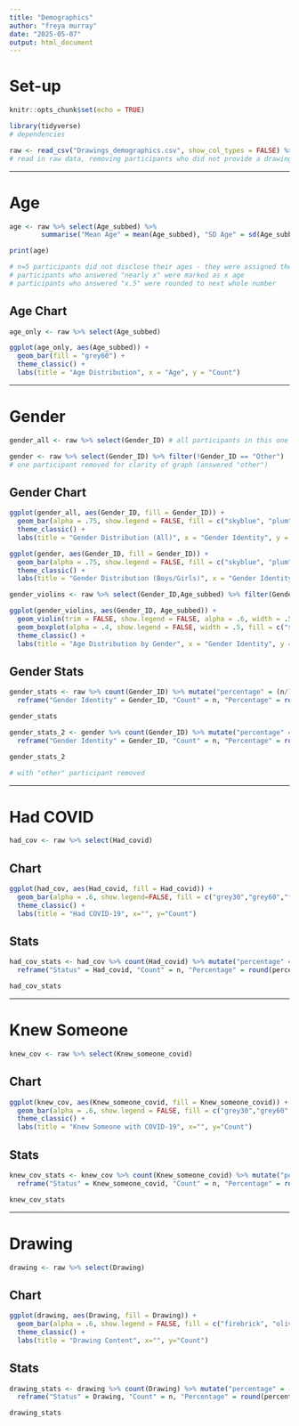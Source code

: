 ```yaml
---
title: "Demographics"
author: "freya murray"
date: "2025-05-07"
output: html_document
---
```


# Set-up

```r
knitr::opts_chunk$set(echo = TRUE)
```

```r
library(tidyverse)
# dependencies
```

```r
raw <- read_csv("Drawings_demographics.csv", show_col_types = FALSE) %>% filter(Drawing != "No")
# read in raw data, removing participants who did not provide a drawing - n=70 
```

------------------------------------------------------------------------

# Age

```r
age <- raw %>% select(Age_subbed) %>%
        summarise("Mean Age" = mean(Age_subbed), "SD Age" = sd(Age_subbed), "Median Age" = median(Age_subbed), "Min Age" = min(Age_subbed), "Max Age" = max(Age_subbed)) %>% round(digits = 1) 

print(age)

# n=5 participants did not disclose their ages - they were assigned the average age for their grade (e.g. P1 = 5, P3 = 7 and so on)
# participants who answered "nearly x" were marked as x age 
# participants who answered "x.5" were rounded to next whole number
```

## Age Chart

```r
age_only <- raw %>% select(Age_subbed) 

ggplot(age_only, aes(Age_subbed)) +
  geom_bar(fill = "grey60") +
  theme_classic() +
  labs(title = "Age Distribution", x = "Age", y = "Count")
```

------------------------------------------------------------------------

# Gender

```r
gender_all <- raw %>% select(Gender_ID) # all participants in this one

gender <- raw %>% select(Gender_ID) %>% filter(!Gender_ID == "Other") 
# one participant removed for clarity of graph (answered "other")
```

## Gender Chart

```r
ggplot(gender_all, aes(Gender_ID, fill = Gender_ID)) +
  geom_bar(alpha = .75, show.legend = FALSE, fill = c("skyblue", "plum", "olivedrab")) +
  theme_classic() +
  labs(title = "Gender Distribution (All)", x = "Gender Identity", y = "Count")
```

```r
ggplot(gender, aes(Gender_ID, fill = Gender_ID)) +
  geom_bar(alpha = .75, show.legend = FALSE, fill = c("skyblue", "plum")) +
  theme_classic() +
  labs(title = "Gender Distribution (Boys/Girls)", x = "Gender Identity", y = "Count")
```

```r
gender_violins <- raw %>% select(Gender_ID,Age_subbed) %>% filter(Gender_ID != "Other")
```

```r
ggplot(gender_violins, aes(Gender_ID, Age_subbed)) +
  geom_violin(trim = FALSE, show.legend = FALSE, alpha = .6, width = .5) +
  geom_boxplot(alpha = .4, show.legend = FALSE, width = .5, fill = c("skyblue", "plum"))+
  theme_classic() +
  labs(title = "Age Distribution by Gender", x = "Gender Identity", y = "Age")
```


## Gender Stats

```r
gender_stats <- raw %>% count(Gender_ID) %>% mutate("percentage" = (n/70)*100) %>%
  reframe("Gender Identity" = Gender_ID, "Count" = n, "Percentage" = round(percentage, digits = 1))  

gender_stats

```

```r
gender_stats_2 <- gender %>% count(Gender_ID) %>% mutate("percentage" = (n/69)*100) %>%
  reframe("Gender Identity" = Gender_ID, "Count" = n, "Percentage" = round(percentage, digits = 1))  

gender_stats_2

# with "other" participant removed
```

------------------------------------------------------------------------

# Had COVID

```r
had_cov <- raw %>% select(Had_covid)
```

## Chart

```r
ggplot(had_cov, aes(Had_covid, fill = Had_covid)) +
  geom_bar(alpha = .6, show.legend=FALSE, fill = c("grey30","grey60","firebrick", "olivedrab", "grey80")) +
  theme_classic() +
  labs(title = "Had COVID-19", x="", y="Count")
```

## Stats

```r
had_cov_stats <- had_cov %>% count(Had_covid) %>% mutate("percentage" = (n/70)*100) %>%
  reframe("Status" = Had_covid, "Count" = n, "Percentage" = round(percentage, digits = 1)) 

had_cov_stats
```

------------------------------------------------------------------------

# Knew Someone

```r
knew_cov <- raw %>% select(Knew_someone_covid)
```

## Chart

```r
ggplot(knew_cov, aes(Knew_someone_covid, fill = Knew_someone_covid)) +
  geom_bar(alpha = .6, show.legend = FALSE, fill = c("grey30","grey60","firebrick", "olivedrab", "grey80")) +
  theme_classic() +
  labs(title = "Knew Someone with COVID-19", x="", y="Count")
```

## Stats

```r
knew_cov_stats <- knew_cov %>% count(Knew_someone_covid) %>% mutate("percentage" = (n/70)*100) %>%
  reframe("Status" = Knew_someone_covid, "Count" = n, "Percentage" = round(percentage, digits = 1)) 

knew_cov_stats
```

------------------------------------------------------------------------

# Drawing

```r
drawing <- raw %>% select(Drawing)
```

## Chart

```r
ggplot(drawing, aes(Drawing, fill = Drawing)) +
  geom_bar(alpha = .6, show.legend = FALSE, fill = c("firebrick", "olivedrab")) +
  theme_classic() +
  labs(title = "Drawing Content", x="", y="Count")
```

## Stats

```r
drawing_stats <- drawing %>% count(Drawing) %>% mutate("percentage" = (n/70)*100) %>%
  reframe("Status" = Drawing, "Count" = n, "Percentage" = round(percentage, digits = 1)) 

drawing_stats
```

